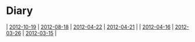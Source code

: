= Diary =
| [[2012-10-19]] | [[2012-08-18]] | [[2012-04-22]] | [[2012-04-21]] |
| [[2012-04-16]] | [[2012-03-26]] | [[2012-03-15]] |

